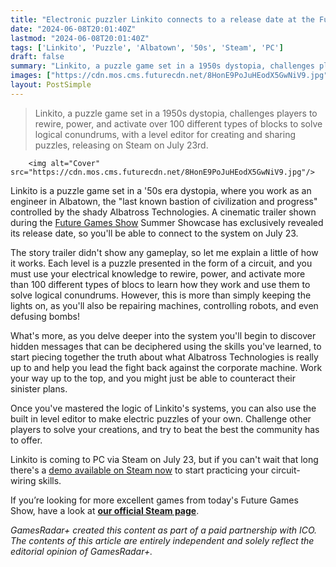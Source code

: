 ```yaml
---
title: "Electronic puzzler Linkito connects to a release date at the Future Game Show Summer Showcase"
date: "2024-06-08T20:01:40Z"
lastmod: "2024-06-08T20:01:40Z"
tags: ['Linkito', 'Puzzle', 'Albatown', '50s', 'Steam', 'PC']
draft: false
summary: "Linkito, a puzzle game set in a 1950s dystopia, challenges players to rewire, power, and activate over 100 different types of blocks to solve logical conundrums, with a level editor for creating and sharing puzzles, releasing on Steam on July 23rd."
images: ["https://cdn.mos.cms.futurecdn.net/8HonE9PoJuHEodX5GwNiV9.jpg"]
layout: PostSimple
---
```

> Linkito, a puzzle game set in a 1950s dystopia, challenges players to rewire, power, and activate over 100 different types of blocks to solve logical conundrums, with a level editor for creating and sharing puzzles, releasing on Steam on July 23rd.


        <img alt="Cover" src="https://cdn.mos.cms.futurecdn.net/8HonE9PoJuHEodX5GwNiV9.jpg"/>
        
Linkito is a puzzle game set in a '50s era dystopia, where you work as an engineer in Albatown, the "last known bastion of civilization and progress" controlled by the shady Albatross Technologies. A cinematic trailer shown during the [Future Games Show](https://www.gamesradar.com/future-games-show/) Summer Showcase has exclusively revealed its release date, so you'll be able to connect to the system on July 23.

The story trailer didn't show any gameplay, so let me explain a little of how it works. Each level is a puzzle presented in the form of a circuit, and you must use your electrical knowledge to rewire, power, and activate more than 100 different types of blocs to learn how they work and use them to solve logical conundrums. However, this is more than simply keeping the lights on, as you'll also be repairing machines, controlling robots, and even defusing bombs!

What's more, as you delve deeper into the system you'll begin to discover hidden messages that can be deciphered using the skills you've learned, to start piecing together the truth about what Albatross Technologies is really up to and help you lead the fight back against the corporate machine. Work your way up to the top, and you might just be able to counteract their sinister plans.

Once you've mastered the logic of Linkito's systems, you can also use the built in level editor to make electric puzzles of your own. Challenge other players to solve your creations, and try to beat the best the community has to offer.

Linkito is coming to PC via Steam on July 23, but if you can't wait that long there's a [demo available on Steam now](https://store.steampowered.com/app/2312770/Linkito/) to start practicing your circuit-wiring skills.

If you’re looking for more excellent games from today's Future Games Show, have a look at [<strong>our official Steam page</strong>](https://store.steampowered.com/sale/futuregamesshow).

*GamesRadar+ created this content as part of a paid partnership with ICO. The contents of this article are entirely independent and solely reflect the editorial opinion of GamesRadar+.*
        